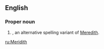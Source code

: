 ==English==

===Proper noun===
{{en-proper noun}}

# {{given name|female|from=Welsh}}, an alternative spelling variant of [[Meredith]].

[[ru:Meridith]]